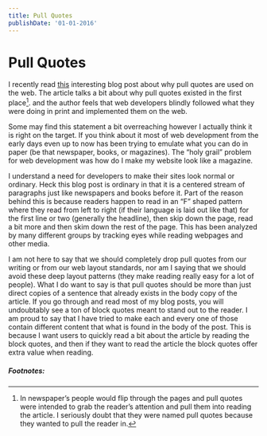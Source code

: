 ```yaml
---
title: Pull Quotes
publishDate: '01-01-2016'
---
```


# Pull Quotes

I recently read <a href="https://adactio.com/journal/11102">this</a> interesting blog post about why pull quotes are used on the web. The article talks a bit about why pull quotes existed in the first place[^1]. and the author feels that web developers blindly followed what they were doing in print and implemented them on the web.

Some may find this statement a bit overreaching however I actually think it is right on the target. If you think about it most of web development from the early days even up to now has been trying to emulate what you can do in paper (be that newspaper, books, or magazines). The “holy grail” problem for web development was how do I make my website look like a magazine.

I understand a need for developers to make their sites look normal or ordinary. Heck this blog post is ordinary in that it is a centered stream of paragraphs just like newspapers and books before it. Part of the reason behind this is because readers happen to read in an “F” shaped pattern where they read from left to right (if their language is laid out like that) for the first line or two (generally the headline), then skip down the page, read a bit more and then skim down the rest of the page. This has been analyzed by many different groups by tracking eyes while reading webpages and other media.

I am not here to say that we should completely drop pull quotes from our writing or from our web layout standards, nor am I saying that we should avoid these deep layout patterns (they make reading really easy for a lot of people). What I do want to say is that pull quotes should be more than just direct copies of a sentence that already exists in the body copy of the article. If you go through and read most of my blog posts, you will undoubtably see a ton of block quotes meant to stand out to the reader. I am proud to say that I have tried to make each and every one of those contain different content that what is found in the body of the post. This is because I want users to quickly read a bit about the article by reading the block quotes, and then if they want to read the article the block quotes offer extra value when reading.

##### Footnotes:

[^1]: In newspaper’s people would flip through the pages and pull quotes were intended to grab the reader’s attention and pull them into reading the article. I seriously doubt that they were named pull quotes because they wanted to pull the reader in.
